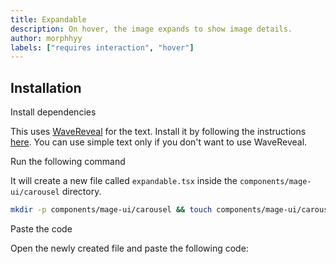 ```yaml
---
title: Expandable
description: On hover, the image expands to show image details.
author: morphhyy
labels: ["requires interaction", "hover"]
---
```


<ComponentPreview name="carousel-expandable--docs" />

## Installation

<Steps>
<Step>Install dependencies</Step>

This uses [WaveReveal](/docs/text/wave-reveal) for the text. Install it by following the instructions [here](/docs/text/wave-reveal#installation). You can use simple text only if you don't want to use WaveReveal.

<Step>Run the following command</Step>

It will create a new file called `expandable.tsx` inside the `components/mage-ui/carousel` directory.

```bash
mkdir -p components/mage-ui/carousel && touch components/mage-ui/carousel/expandable.tsx
```

<Step>Paste the code</Step>

Open the newly created file and paste the following code:

```jsx file=<rootDir>/mage-ui/carousel/expandable.tsx

```

</Steps>
